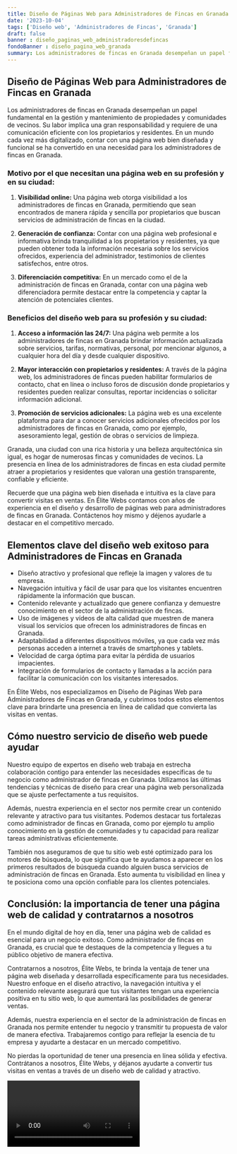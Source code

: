 ```yaml
---
title: Diseño de Páginas Web para Administradores de Fincas en Granada
date: '2023-10-04'
tags: ['Diseño web', 'Administradores de Fincas', 'Granada']
draft: false
banner : diseño_paginas_web_administradoresdefincas
fondoBanner : diseño_pagina_web_granada
summary: Los administradores de fincas en Granada desempeñan un papel fundamental en la gestión y mantenimiento de propiedades y comunidades de vecinos. Su labor implica una gran responsabilidad y requiere de una comunicación eficiente con los propietarios y residentes. En un mundo cada vez más digitalizado, contar con una página web bien diseñada y funcional se ha convertido en una necesidad para los administradores de fincas en Granada.
---
```


## Diseño de Páginas Web para Administradores de Fincas en Granada

Los administradores de fincas en Granada desempeñan un papel fundamental en la gestión y mantenimiento de propiedades y comunidades de vecinos. Su labor implica una gran responsabilidad y requiere de una comunicación eficiente con los propietarios y residentes. En un mundo cada vez más digitalizado, contar con una página web bien diseñada y funcional se ha convertido en una necesidad para los administradores de fincas en Granada.

### Motivo por el que necesitan una página web en su profesión y en su ciudad:

1. **Visibilidad online:** Una página web otorga visibilidad a los administradores de fincas en Granada, permitiendo que sean encontrados de manera rápida y sencilla por propietarios que buscan servicios de administración de fincas en la ciudad.

2. **Generación de confianza:** Contar con una página web profesional e informativa brinda tranquilidad a los propietarios y residentes, ya que pueden obtener toda la información necesaria sobre los servicios ofrecidos, experiencia del administrador, testimonios de clientes satisfechos, entre otros.

3. **Diferenciación competitiva:** En un mercado como el de la administración de fincas en Granada, contar con una página web diferenciadora permite destacar entre la competencia y captar la atención de potenciales clientes.

### Beneficios del diseño web para su profesión y su ciudad:

1. **Acceso a información las 24/7:** Una página web permite a los administradores de fincas en Granada brindar información actualizada sobre servicios, tarifas, normativas, personal, por mencionar algunos, a cualquier hora del día y desde cualquier dispositivo.

2. **Mayor interacción con propietarios y residentes:** A través de la página web, los administradores de fincas pueden habilitar formularios de contacto, chat en línea o incluso foros de discusión donde propietarios y residentes pueden realizar consultas, reportar incidencias o solicitar información adicional.

3. **Promoción de servicios adicionales:** La página web es una excelente plataforma para dar a conocer servicios adicionales ofrecidos por los administradores de fincas en Granada, como por ejemplo, asesoramiento legal, gestión de obras o servicios de limpieza.

Granada, una ciudad con una rica historia y una belleza arquitectónica sin igual, es hogar de numerosas fincas y comunidades de vecinos. La presencia en línea de los administradores de fincas en esta ciudad permite atraer a propietarios y residentes que valoran una gestión transparente, confiable y eficiente.

Recuerde que una página web bien diseñada e intuitiva es la clave para convertir visitas en ventas. En Élite Webs contamos con años de experiencia en el diseño y desarrollo de páginas web para administradores de fincas en Granada. Contáctenos hoy mismo y déjenos ayudarle a destacar en el competitivo mercado.

<GifSeo />

<Cta />

## Elementos clave del diseño web exitoso para Administradores de Fincas en Granada

- Diseño atractivo y profesional que refleje la imagen y valores de tu empresa.
- Navegación intuitiva y fácil de usar para que los visitantes encuentren rápidamente la información que buscan.
- Contenido relevante y actualizado que genere confianza y demuestre conocimiento en el sector de la administración de fincas.
- Uso de imágenes y vídeos de alta calidad que muestren de manera visual los servicios que ofrecen los administradores de fincas en Granada.
- Adaptabilidad a diferentes dispositivos móviles, ya que cada vez más personas acceden a internet a través de smartphones y tablets.
- Velocidad de carga óptima para evitar la pérdida de usuarios impacientes.
- Integración de formularios de contacto y llamadas a la acción para facilitar la comunicación con los visitantes interesados.

En Élite Webs, nos especializamos en Diseño de Páginas Web para Administradores de Fincas en Granada, y cubrimos todos estos elementos clave para brindarte una presencia en línea de calidad que convierta las visitas en ventas.

## Cómo nuestro servicio de diseño web puede ayudar

Nuestro equipo de expertos en diseño web trabaja en estrecha colaboración contigo para entender las necesidades específicas de tu negocio como administrador de fincas en Granada. Utilizamos las últimas tendencias y técnicas de diseño para crear una página web personalizada que se ajuste perfectamente a tus requisitos.

Además, nuestra experiencia en el sector nos permite crear un contenido relevante y atractivo para tus visitantes. Podemos destacar tus fortalezas como administrador de fincas en Granada, como por ejemplo tu amplio conocimiento en la gestión de comunidades y tu capacidad para realizar tareas administrativas eficientemente.

También nos aseguramos de que tu sitio web esté optimizado para los motores de búsqueda, lo que significa que te ayudamos a aparecer en los primeros resultados de búsqueda cuando alguien busca servicios de administración de fincas en Granada. Esto aumenta tu visibilidad en línea y te posiciona como una opción confiable para los clientes potenciales.

## Conclusión: la importancia de tener una página web de calidad y contratarnos a nosotros

En el mundo digital de hoy en día, tener una página web de calidad es esencial para un negocio exitoso. Como administrador de fincas en Granada, es crucial que te destaques de la competencia y llegues a tu público objetivo de manera efectiva.

Contratarnos a nosotros, Élite Webs, te brinda la ventaja de tener una página web diseñada y desarrollada específicamente para tus necesidades. Nuestro enfoque en el diseño atractivo, la navegación intuitiva y el contenido relevante asegurará que tus visitantes tengan una experiencia positiva en tu sitio web, lo que aumentará las posibilidades de generar ventas.

Además, nuestra experiencia en el sector de la administración de fincas en Granada nos permite entender tu negocio y transmitir tu propuesta de valor de manera efectiva. Trabajaremos contigo para reflejar la esencia de tu empresa y ayudarte a destacar en un mercado competitivo.

No pierdas la oportunidad de tener una presencia en línea sólida y efectiva. Contrátanos a nosotros, Élite Webs, y déjanos ayudarte a convertir tus visitas en ventas a través de un diseño web de calidad y atractivo.

<Video />

<CtaBot job='Administradores de Fincas' city='Granada'/>

<Gmaps query='Granada+españa+maps' />